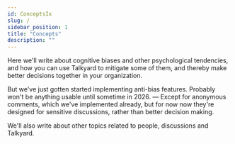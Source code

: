 ```yaml
---
id: ConceptsIx
slug: /
sidebar_position: 1
title: "Concepts"
description: ""
---
```


Here we'll write about cognitive biases and other psychological tendencies, and
how you can use Talkyard to mitigate some of them, and thereby make better
decisions together in your organization.

But we've just gotten started implementing anti-bias features. Probably won't
be anything usable until sometime in 2026. — Except for
anonymous comments, which we've implemented already, but for now now
they're designed for sensitive discussions, rather than better decision making.

We'll also write about other topics related to people, discussions
and Talkyard.

